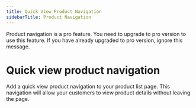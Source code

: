 ```yaml
---
title: Quick View Product Navigation
sidebarTitle: Product Navigation
---
```



<GoPro title="Requires pro" link="https://addonify.com/products/quick-view/">
	<p className="block text-base text-gray-700 dark:text-white">
		Product navigation is a pro feature. You need to upgrade to pro version to use this feature. If you have already upgraded to pro version, ignore this message.
	</p>
</GoPro>

# Quick view product navigation

Add a quick view product navigation to your product list page. This navigation will allow your customers to view product details without leaving the page. 
